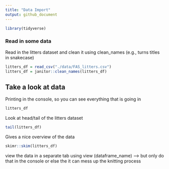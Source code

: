 ```yaml
---
title: "Data Import"
output: github_document
---
```


```r
library(tidyverse)
```

### Read in some data

Read in the litters dataset and clean it using clean_names (e.g., turns titles in snakecase)

```r
litters_df = read_csv("./data/FAS_litters.csv")
litters_df = janitor::clean_names(litters_df)
```

## Take a look at data

Printing in the console, so you can see everything that is going in
```r
litters_df
```

Look at head/tail of the litters dataset
```r
tail(litters_df)
```

Gives a nice overview of the data
```r
skimr::skim(litters_df)
```

view the data in a separate tab using view (dataframe_name) --> but only do that in the console or else the it can mess up the knitting process






